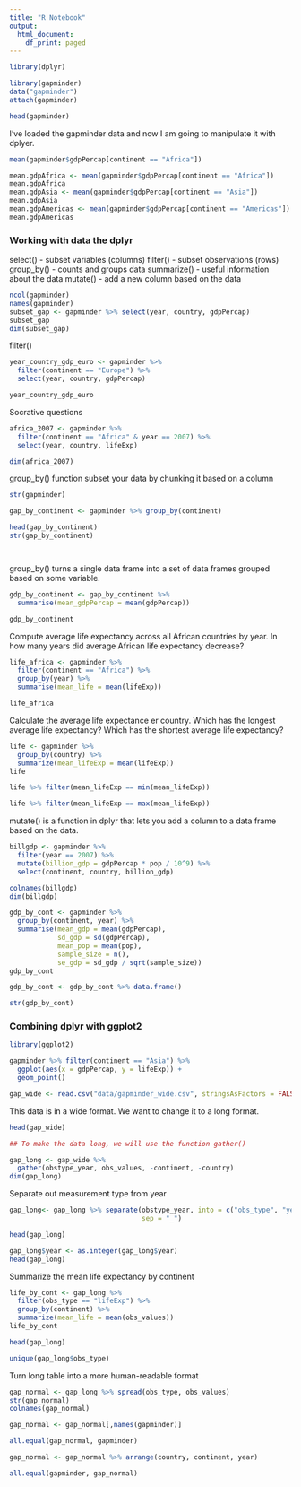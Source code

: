 ```yaml
---
title: "R Notebook"
output:
  html_document:
    df_print: paged
---
```



```r
library(dplyr)

library(gapminder)
data("gapminder")
attach(gapminder)

head(gapminder)


```
I've loaded the gapminder data and now I am going to manipulate it with dplyer.

```r
mean(gapminder$gdpPercap[continent == "Africa"])

mean.gdpAfrica <- mean(gapminder$gdpPercap[continent == "Africa"])
mean.gdpAfrica
mean.gdpAsia <- mean(gapminder$gdpPercap[continent == "Asia"])
mean.gdpAsia
mean.gdpAmericas <- mean(gapminder$gdpPercap[continent == "Americas"])
mean.gdpAmericas


```

### Working with data the dplyr

select() - subset variables (columns)
filter() - subset observations (rows)
group_by() - counts and groups data
summarize() - useful information about the data
mutate() - add a new column based on the data

```r

ncol(gapminder)
names(gapminder)
subset_gap <- gapminder %>% select(year, country, gdpPercap)
subset_gap
dim(subset_gap)


```


filter()

```r
year_country_gdp_euro <- gapminder %>%
  filter(continent == "Europe") %>%
  select(year, country, gdpPercap)

year_country_gdp_euro


```

Socrative questions

```r
africa_2007 <- gapminder %>%
  filter(continent == "Africa" & year == 2007) %>%
  select(year, country, lifeExp)

dim(africa_2007)
```


group_by() function subset your data by chunking it based on a column

```r

str(gapminder)

gap_by_continent <- gapminder %>% group_by(continent)

head(gap_by_continent)
str(gap_by_continent)




```

group_by() turns a single data frame into a set of data frames grouped based on some variable.


```r
gdp_by_continent <- gap_by_continent %>%
  summarise(mean_gdpPercap = mean(gdpPercap))

gdp_by_continent

```


Compute average life expectancy across all African countries by year. In how many years did average African life expectancy decrease?

```r

life_africa <- gapminder %>%
  filter(continent == "Africa") %>%
  group_by(year) %>%
  summarise(mean_life = mean(lifeExp))

life_africa


```

Calculate the average life expectance er country. Which has the longest average life expectancy? Which has the shortest average life expectancy?

```r
life <- gapminder %>%
  group_by(country) %>%
  summarize(mean_lifeExp = mean(lifeExp))
life

life %>% filter(mean_lifeExp == min(mean_lifeExp))

life %>% filter(mean_lifeExp == max(mean_lifeExp))


```
mutate() is a function in dplyr that lets you add a column to a data frame based on the data.

```r
billgdp <- gapminder %>%
  filter(year == 2007) %>%
  mutate(billion_gdp = gdpPercap * pop / 10^9) %>%
  select(continent, country, billion_gdp)

colnames(billgdp)
dim(billgdp)


```

```r

gdp_by_cont <- gapminder %>%
  group_by(continent, year) %>%
  summarise(mean_gdp = mean(gdpPercap), 
            sd_gdp = sd(gdpPercap), 
            mean_pop = mean(pop), 
            sample_size = n(),
            se_gdp = sd_gdp / sqrt(sample_size))
gdp_by_cont

gdp_by_cont <- gdp_by_cont %>% data.frame()

str(gdp_by_cont)


```

### Combining dplyr with ggplot2

```r
library(ggplot2)

gapminder %>% filter(continent == "Asia") %>%
  ggplot(aes(x = gdpPercap, y = lifeExp)) +
  geom_point()


```

```r

gap_wide <- read.csv("data/gapminder_wide.csv", stringsAsFactors = FALSE)


```

This data is in a wide format. We want to change it to a long format.

```r
head(gap_wide)

## To make the data long, we will use the function gather()

gap_long <- gap_wide %>%
  gather(obstype_year, obs_values, -continent, -country)
dim(gap_long)


```

Separate out measurement type from year

```r
gap_long<- gap_long %>% separate(obstype_year, into = c("obs_type", "year"), 
                                 sep = "_")

head(gap_long)

gap_long$year <- as.integer(gap_long$year)
head(gap_long)

```

Summarize the mean life expectancy by continent


```r
life_by_cont <- gap_long %>%
  filter(obs_type == "lifeExp") %>%
  group_by(continent) %>%
  summarize(mean_life = mean(obs_values))
life_by_cont

head(gap_long)

unique(gap_long$obs_type)


```


Turn long table into a more human-readable format

```r
gap_normal <- gap_long %>% spread(obs_type, obs_values)
str(gap_normal)
colnames(gap_normal)

gap_normal <- gap_normal[,names(gapminder)]

all.equal(gap_normal, gapminder)

gap_normal <- gap_normal %>% arrange(country, continent, year)

all.equal(gapminder, gap_normal)


```
